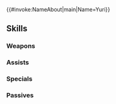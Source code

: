 {{#invoke:NameAbout|main|Name=Yuri}}{{HeroPage Tabs}}
{{Hero Infobox
|Name=Yuri
|Title=Underground Lord
|WeaponType=Red Dagger
|MoveType=Infantry
|Origin=Fire Emblem: Three Houses
|Gender=Male
|LegendaryEffect=Wind
|BoostHP=3
|BoostAtk=2
|Duel=200
|actorEN=Alejandro Saab
|actorJP=榎木淳弥
|artist=sena
|additionDate=March 31, 2023
|releaseDate=March 31, 2023
|cv1=12
|cv2=450100
|TagID=伝承ユーリス
|InternalID=933
|Properties=legendary
|description=Leader of the Ashen Wolf House and proficient with both magic and the sword. He fights for those who can't protect themselves, seeking no favor. Appears in Fire Emblem: Three Houses.
}}
{{Stats Page
|Lv1HP=19|Lv1ATK=14|Lv1SPD=8|Lv1DEF=7|Lv1RES=4
|GRHP=50|GRATK=70|GRSPD=90|GRDEF=40|GRRES=50
}}
==Skills==
===Weapons===
{{Weapons Table
|weapon1=Iron Dagger
|weapon1Default=1
|weapon1Unlock=1
|weapon2=Steel Dagger
|weapon2Default=2
|weapon2Unlock=2
|weapon3=Silver Dagger
|weapon3Default=4
|weapon3Unlock=3
|weapon4=Abyssal Blade
|weapon4Default=5
|weapon4Unlock=5
}}
===Assists===
{{Assists Table
|assist1=Swap
|assist1Default=4
|assist1Unlock=3
|assist2=Foul Play
|assist2Unlock=5
}}
===Specials===
{{Specials Table}}
===Passives===
{{Passives Table
|passiveA1=Sorcery Blade 1
|passiveA2=Sorcery Blade 2
|passiveA3=Sorcery Blade 3
|passiveA4=Atk/Spd Hexblade
|passiveA1Unlock=2
|passiveA2Unlock=3
|passiveA3Unlock=4
|passiveA4Unlock=5
|passiveB1=Seal Spd 1
|passiveB2=Seal Spd 2
|passiveB3=Seal Spd 3
|passiveB4=Seal Spd 4
|passiveB1Unlock=2
|passiveB2Unlock=3
|passiveB3Unlock=4
|passiveB4Unlock=5
|passiveC1=Fetters of Dromi
|passiveC1Unlock=5
}}
{{Heroes Navbox}}